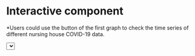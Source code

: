 # Interactive component





<!-- Load d3.js -->
<script src="https://d3js.org/d3.v4.js"></script>
<script src="https://d3js.org/d3-scale-chromatic.v1.min.js"></script>
<div>
  <l1>*Users could use the button of the first graph to check the time series of different nursing house COVID-19 data.</l1>
</div>
<!-- Initialize a select button -->
<select id="selectButton"></select>

<!-- Create a div where the graph will take place -->
<div id="my_dataviz"></div>

<!-- Color Scale -->
<script>

    // set the dimensions and margins of the graph
    var margin = {top: 10, right: 100, bottom: 30, left: 60},
        width = 500
        height = 350
    
    // append the svg object to the body of the page
    var svg = d3.select("#my_dataviz")
      .append("svg")
        .attr("width", width + margin.left + margin.right)
        .attr("height", height + margin.top + margin.bottom)
      .append("g")
        .attr("transform",
              "translate(" + margin.left + "," + margin.top + ")");
    
    //Read the data
    d3.csv("https://raw.githubusercontent.com/ScottSu0114/vizhub/main/test1.csv",
    
        function(d){
            return { time : d3.timeParse("%Y-%m-%d")(d.time),
            ResidentConfirmedCases : d.ResidentConfirmedCases, 
            ResidentDeathCases : d.ResidentDeathCases,
            ResidentWeeklyIncreaseCases : d.ResidentWeeklyIncreaseCases,
            StaffConfirmedCases : d.StaffConfirmedCases }
        },

        function(data) {
        console.log(data)
        // List of groups (here I have one group per column)
        var allGroup = ["ResidentConfirmedCases", "ResidentDeathCases", "ResidentWeeklyIncreaseCases", "StaffConfirmedCases"]
        //var allGroup = ["Resident Confirmed Cases", "Resident Death Cases","Resident Weekly Increase Cases", "Staff Confirmed Cases"]
        
        // add the options to the button
        d3.select("#selectButton")
          .selectAll('myOptions')
             .data(allGroup)
          .enter()
            .append('option')
          .text(function (d) { return d; }) // text showed in the menu
          .attr("value", function (d) { return d; }) // corresponding value returned by the button
    
        // A color scale: one color for each group
        var myColor = d3.scaleOrdinal()
          .domain(allGroup)
          .range(d3.schemeSet2);
    
        // Add X axis --> it is a date format
        var x = d3.scaleTime()
          .domain(d3.extent(data, function(d) { return d.time; }))
          .range([ 0, width ]);
        svg.append("g")
          .attr("transform", "translate(0," + height + ")")
          .call(d3.axisBottom(x));
    
        // Add Y axis
        var y = d3.scaleLinear()
          .domain( [0,1000000])
          .range([ height, 0 ]);
        svg.append("g")
          .call(d3.axisLeft(y));
    
        // Initialize line with group a
        var line = svg
          .append('g')
          .append("path")
            .datum(data)
            .attr("d", d3.line()
              .x(function(d) { return x(+d.time) })
              .y(function(d) { return y(+d.ResidentConfirmedCases) })
            )
            .attr("stroke", function(d){ return myColor("admissions") })
            .style("stroke-width", 4)
            .style("fill", "none")
    
        // A function that update the chart
        function update(selectedGroup) {
    
          // Create new data with the selection?
          var dataFilter = data.map(function(d){return {time: d.time, value:d[selectedGroup]} })
          console.log(dataFilter.value);
          // Give these new data to update line
          line
              .datum(dataFilter)
              .transition()
              .duration(1000)
              .attr("d", d3.line()
                .x(function(d) { return x(+d.time) })
                .y(function(d) { return y(+d.value) })
              )
              .attr("stroke", function(d){ return myColor(selectedGroup) })
        }
    
        // When the button is changed, run the updateChart function
        d3.select("#selectButton").on("change", function(d) {
            // recover the option that has been chosen
            var selectedOption = d3.select(this).property("value")
            // run the updateChart function with this selected option
            update(selectedOption)
        })
    
    })   
</script>
